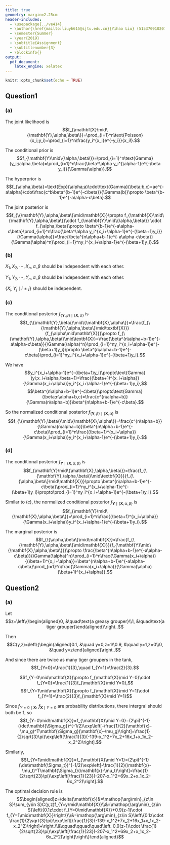```yaml
---
title: true
geometry: margin=2.25cm
header-includes:
  - \usepackage{../ve414}
  - \author{\href{mailto:liuyh615@sjtu.edu.cn}{Yihao Liu} (515370910207)}
  - \semester{Summer}
  - \year{2019}
  - \subtitle{Assignment}
  - \subtitlenumber{3}
  - \blockinfo{}
output: 
  pdf_document:
    latex_engine: xelatex
---
```


```r
knitr::opts_chunk$set(echo = TRUE)
```

## Question1

### (a)

The joint likelihood is 
$$f_{\mathbf{X}\mid\{\mathbf{Y},\alpha,\beta\}}=\prod_{i=1}^n\text{Poisson}(x_i;y_i)=\prod_{i=1}^n\frac{y_i^{x_i}e^{-y_i}}{x_i!}.$$

The conditional prior is
$$f_{\mathbf{Y}\mid\{\alpha,\beta\}}=\prod_{i=1}^n\text{Gamma}(y_i;\alpha,\beta)=\prod_{i=1}^n\frac{\beta^\alpha y_i^{\alpha-1}e^{-\beta y_i}}{\Gamma(\alpha)}.$$

The hyperprior is
$$f_{\alpha,\beta}=\text{Exp}(\alpha;a)\cdot\text{Gamma}(\beta;b,c)=ae^{-a\alpha}\cdot\frac{c^b\beta^{b-1}e^{-c\beta}}{\Gamma(b)}\propto \beta^{b-1}e^{-a\alpha-c\beta}.$$

The joint posterior is
$$f_{\{\mathbf{Y},\alpha,\beta\}\mid\mathbf{X}}\propto f_{\mathbf{X}\mid\{\mathbf{Y},\alpha,\beta\}}\cdot f_{\mathbf{Y}\mid\{\alpha,\beta\}} \cdot f_{\alpha,\beta}\propto \beta^{b-1}e^{-a\alpha-c\beta}\prod_{i=1}^n\frac{\beta^\alpha y_i^{x_i+\alpha-1}e^{-(\beta+1)y_i}}{\Gamma(\alpha)}=\frac{\beta^{n\alpha+b-1}e^{-a\alpha-c\beta}}{\Gamma(\alpha)^n}\prod_{i=1}^ny_i^{x_i+\alpha-1}e^{-(\beta+1)y_i}.$$

### (b)

$X_1, X_2, \cdots, X_n, \alpha, \beta$ should be independent with each other.

$Y_1, Y_2, \cdots, Y_n, \alpha, \beta$ should be independent with each other.

$\{X_i, Y_j\mid i\neq j\}$ should be independent.


### (c)

The conditional posterior $f_{\{\mathbf{Y},\beta\}\mid\{\mathbf{X},\alpha\}}$ is
$$f_{\{\mathbf{Y},\beta\}\mid\{\mathbf{X},\alpha\}}=\frac{f_{\{\mathbf{Y},\alpha,\beta\}\mid\textbf{X}}}{f_{\alpha\mid\mathbf{X}}}\propto f_{\{\mathbf{Y},\alpha,\beta\}\mid\textbf{X}}=\frac{\beta^{n\alpha+b-1}e^{-a\alpha-c\beta}}{\Gamma(\alpha)^n}\prod_{i=1}^ny_i^{x_i+\alpha-1}e^{-(\beta+1)y_i}\propto \beta^{n\alpha+b-1}e^{-c\beta}\prod_{i=1}^ny_i^{x_i+\alpha-1}e^{-(\beta+1)y_i}.$$

We have
$$y_i^{x_i+\alpha-1}e^{-(\beta+1)y_i}\propto\text{Gamma}(yi;x_i+\alpha,\beta+1)=\frac{(\beta+1)^{x_i+\alpha}}{\Gamma(x_i+\alpha)}y_i^{x_i+\alpha-1}e^{-(\beta+1)y_i},$$
$$\beta^{n\alpha+b-1}e^{-c\beta}\propto\text{Gamma}(\beta;n\alpha+b,c)=\frac{c^{n\alpha+b}}{\Gamma(n\alpha+b)}\beta^{n\alpha+b-1}e^{-c\beta}.$$

So the normalized conditional posterior $f_{\{\mathbf{Y},\beta\}\mid\{\mathbf{X},\alpha\}}$ is
$$f_{\{\mathbf{Y},\beta\}\mid\{\mathbf{X},\alpha\}}=\frac{c^{n\alpha+b}}{\Gamma(n\alpha+b)}\beta^{n\alpha+b-1}e^{-c\beta}\prod_{i=1}^n\frac{(\beta+1)^{x_i+\alpha}}{\Gamma(x_i+\alpha)}y_i^{x_i+\alpha-1}e^{-(\beta+1)y_i}.$$

### (d)

The conditional posterior $f_{\mathbf{Y}\mid\{\mathbf{X},\alpha,\beta\}}$ is
$$f_{\mathbf{Y}\mid\{\mathbf{X},\alpha,\beta\}}=\frac{f_{\{\mathbf{Y},\alpha,\beta\}\mid\textbf{X}}}{f_{\{\alpha,\beta\}\mid\mathbf{X}}}\propto \beta^{n\alpha+b-1}e^{-c\beta}\prod_{i=1}^ny_i^{x_i+\alpha-1}e^{-(\beta+1)y_i}\propto\prod_{i=1}^ny_i^{x_i+\alpha-1}e^{-(\beta+1)y_i}.$$

Similar to (c), the normalized conditional posterior $f_{\mathbf{Y}\mid\{\mathbf{X},\alpha,\beta\}}$ is
$$f_{\mathbf{Y}\mid\{\mathbf{X},\alpha,\beta\}}=\prod_{i=1}^n\frac{(\beta+1)^{x_i+\alpha}}{\Gamma(x_i+\alpha)}y_i^{x_i+\alpha-1}e^{-(\beta+1)y_i}.$$

The marginal posterior is
$$f_{\{\alpha,\beta\}\mid\mathbf{X}}=\frac{f_{\{\mathbf{Y},\alpha,\beta\}\mid\mathbf{X}}}{f_{\mathbf{Y}\mid\{\mathbf{X},\alpha,\beta\}}}\propto \frac{\beta^{n\alpha+b-1}e^{-a\alpha-c\beta}}{\Gamma(\alpha)^n}\prod_{i=1}^n\frac{\Gamma(x_i+\alpha)}{(\beta+1)^{x_i+\alpha}}=\beta^{n\alpha+b-1}e^{-a\alpha-c\beta}\prod_{i=1}^n\frac{\Gamma(x_i+\alpha)}{\Gamma(\alpha)(\beta+1)^{x_i+\alpha}}.$$

## Question2

### (a)

Let 
$$z=\left\{\begin{aligned}0, &\quad\text{a greasy grouper}\\1, &\quad\text{a tiger grouper}\end{aligned}\right..$$

Then $$C(y,z)=\left\{\begin{aligned}0.1, &\quad y=0,z=1\\0.9, &\quad y=1,z=0\\0, &\quad y=z\end{aligned}\right..$$


And since there are twice as many tiger groupers in the tank,
$$f_{Y=0}=\frac{1}{3},\quad f_{Y=1}=\frac{2}{3}.$$

$$f_{Y=0\mid\mathbf{X}}\propto f_{\mathbf{X}\mid Y=0}\cdot f_{Y=0}=\frac{1}{3}f_{\mathbf{X}\mid Y=0},$$
$$f_{Y=1\mid\mathbf{X}}\propto f_{\mathbf{X}\mid Y=1}\cdot f_{Y=1}=\frac{2}{3}f_{\mathbf{X}\mid Y=1}$$

Since $f_{Y=0\mid\mathbf{X}}$, $f_{\mathbf{X}\mid Y=0}$ are probability distributions, there intergral should both be 1, so
$$f_{Y=0\mid\mathbf{X}}=f_{\mathbf{X}\mid Y=0}=(2\pi)^{-1}(\det\mathbf{\Sigma_g})^{-1/2}\exp\left[-\frac{1}{2}(\mathbf{x}-\mu_g)^T\mathbf{\Sigma_g}(\mathbf{x}-\mu_g)\right]=\frac{1}{2\sqrt{3}\pi}\exp\left[\frac{1}{3}(-139-x_1^2+7x_2+16x_1+x_1x_2-x_2^2)\right].$$

Similarly,
$$f_{Y=1\mid\mathbf{X}}=f_{\mathbf{X}\mid Y=1}=(2\pi)^{-1}(\det\mathbf{\Sigma_t})^{-1/2}\exp\left[-\frac{1}{2}(\mathbf{x}-\mu_t)^T\mathbf{\Sigma_t}(\mathbf{x}-\mu_t)\right]=\frac{1}{2\sqrt{23}\pi}\exp\left[\frac{1}{23}(-207-x_1^2+69x_2+x_1x_2-6x_2^2)\right].$$

The optimal decision rule is
$$\begin{aligned}z=\delta(\mathbf{x})&=\mathop{\arg\min}_{z\in S}\sum_{y\in S}C(y,z)f_{Y=y\mid\mathbf{X}}\\&=\mathop{\arg\min}_{z\in S}\left\{0.1z\cdot f_{Y=0\mid\mathbf{X}}+0.9(z-1)\cdot f_{Y=1\mid\mathbf{X}}\right\}\\&=\mathop{\arg\min}_{z\in S}\left\{0.1z\cdot \frac{1}{2\sqrt{3}\pi}\exp\left[\frac{1}{3}(-139-x_1^2+7x_2+16x_1+x_1x_2-x_2^2)\right]+\right.\\&\qquad\qquad\quad\left. 0.9(z-1)\cdot \frac{1}{2\sqrt{23}\pi}\exp\left[\frac{1}{23}(-207-x_1^2+69x_2+x_1x_2-6x_2^2)\right]\right\}\end{aligned}$$











